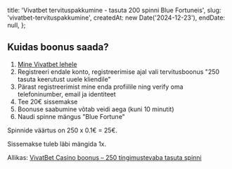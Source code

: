 
  title: 'Vivatbet tervituspakkumine - tasuta 200 spinni Blue Fortuneis',
  slug: 'vivatbet-tervituspakkumine',
  createdAt: new Date('2024-12-23'),
  endDate: null,
};

<ArticleHeader image={headerImage} title={metadata.title} />

<BonusValid date={metadata.endDate} />

## Kuidas boonus saada?

1. [Mine Vivatbet lehele](https://vivatbet.ee)
2. Registreeri endale konto, registreerimise ajal vali tervitusboonus "250 tasuta keerutust uuele kliendile"
3. Pärast registreerimist mine enda profiilile ning verify oma telefoninumber, email ja identiteet
4. Tee 20€ sissemakse
5. Boonuse saabumine võtab veidi aega (kuni 10 minutit)
6. Naudi spinne mängus "Blue Fortune"

Spinnide väärtus on 250 x 0.1€ = 25€.

Sissemakse tuleb läbi mängida 1x.

Allikas: [VivatBet Casino boonus – 250 tingimustevaba tasuta spinni](https://tasutakasiino.com/vivatbet-casino-boonus/)

<BonusUsed slug={metadata.slug} />
